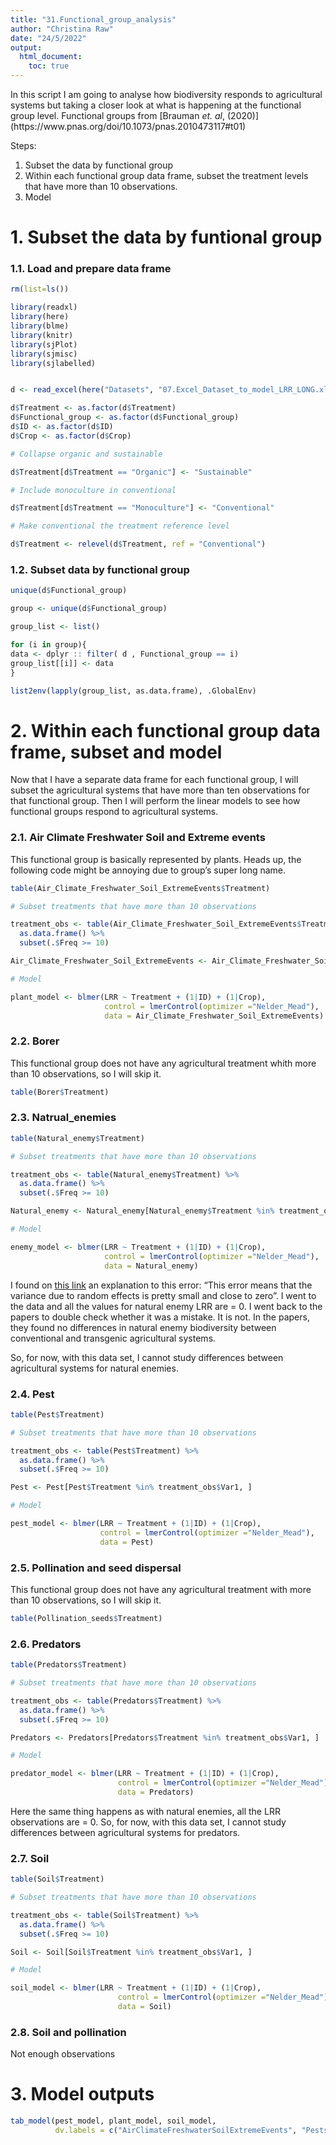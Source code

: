 ```yaml
---
title: "31.Functional_group_analysis"
author: "Christina Raw"
date: "24/5/2022"
output: 
  html_document:
    toc: true
---
```


In this script I am going to analyse how biodiversity responds to agricultural systems but taking a closer look at what is happening at the functional group level. Functional groups from [Brauman *et. al*, (2020)] (https://www.pnas.org/doi/10.1073/pnas.2010473117#t01)

Steps:

1. Subset the data by functional group
2. Within each functional group data frame, subset the treatment levels that have more than 10 observations.
3. Model

# 1. Subset the data by funtional group

### 1.1. Load and prepare data frame

```r

rm(list=ls())

library(readxl)
library(here)
library(blme)
library(knitr)
library(sjPlot)
library(sjmisc)
library(sjlabelled)


d <- read_excel(here("Datasets", "07.Excel_Dataset_to_model_LRR_LONG.xlsx"))

d$Treatment <- as.factor(d$Treatment)
d$Functional_group <- as.factor(d$Functional_group)
d$ID <- as.factor(d$ID)
d$Crop <- as.factor(d$Crop)

# Collapse organic and sustainable

d$Treatment[d$Treatment == "Organic"] <- "Sustainable"

# Include monoculture in conventional 

d$Treatment[d$Treatment == "Monoculture"] <- "Conventional"

# Make conventional the treatment reference level

d$Treatment <- relevel(d$Treatment, ref = "Conventional")

```

### 1.2. Subset data by functional group

```r

unique(d$Functional_group)

group <- unique(d$Functional_group)

group_list <- list() 

for (i in group){
data <- dplyr :: filter( d , Functional_group == i)
group_list[[i]] <- data
}

list2env(lapply(group_list, as.data.frame), .GlobalEnv)

```

# 2. Within each functional group data frame, subset and model

Now that I have a separate data frame for each functional group, I will subset the agricultural systems that have more than ten observations for that functional group. Then I will perform the linear models to see how functional groups respond to agricultural systems.

### 2.1. Air Climate Freshwater Soil and Extreme events

This functional group is basically represented by plants. Heads up, the following code might be annoying due to group's super long name.

```r
table(Air_Climate_Freshwater_Soil_ExtremeEvents$Treatment)
```


```r

# Subset treatments that have more than 10 observations

treatment_obs <- table(Air_Climate_Freshwater_Soil_ExtremeEvents$Treatment) %>% 
  as.data.frame() %>% 
  subset(.$Freq >= 10)

Air_Climate_Freshwater_Soil_ExtremeEvents <- Air_Climate_Freshwater_Soil_ExtremeEvents[Air_Climate_Freshwater_Soil_ExtremeEvents$Treatment %in% treatment_obs$Var1, ]

# Model 

plant_model <- blmer(LRR ~ Treatment + (1|ID) + (1|Crop), 
                     control = lmerControl(optimizer ="Nelder_Mead"), 
                     data = Air_Climate_Freshwater_Soil_ExtremeEvents)
```

### 2.2. Borer

This functional group does not have any agricultural treatment whith more than 10 observations, so I will skip it. 

```r

table(Borer$Treatment)

```


### 2.3. Natrual_enemies

```r
table(Natural_enemy$Treatment)
```


```r

# Subset treatments that have more than 10 observations

treatment_obs <- table(Natural_enemy$Treatment) %>% 
  as.data.frame() %>% 
  subset(.$Freq >= 10)

Natural_enemy <- Natural_enemy[Natural_enemy$Treatment %in% treatment_obs$Var1, ]

# Model 

enemy_model <- blmer(LRR ~ Treatment + (1|ID) + (1|Crop), 
                     control = lmerControl(optimizer ="Nelder_Mead"), 
                     data = Natural_enemy)
```

I found on [this link](https://community.rstudio.com/t/error-in-eval-f-x-downdated-vtv-is-not-positive-definite/73846) an explanation to this error: "This error means that the variance due to random effects is pretty small and close to zero". I went to the data and all the values for natural enemy LRR are = 0. I went back to the papers to double check whether it was a mistake. It is not. In the papers, they found no differences in natural enemy biodiversity between conventional and transgenic agricultural systems. 

So, for now, with this data set, I cannot study differences between agricultural systems for natural enemies.

### 2.4. Pest

```r

table(Pest$Treatment)
```


```r

# Subset treatments that have more than 10 observations

treatment_obs <- table(Pest$Treatment) %>% 
  as.data.frame() %>% 
  subset(.$Freq >= 10)

Pest <- Pest[Pest$Treatment %in% treatment_obs$Var1, ]

# Model 

pest_model <- blmer(LRR ~ Treatment + (1|ID) + (1|Crop), 
                    control = lmerControl(optimizer ="Nelder_Mead"), 
                    data = Pest)

```


### 2.5. Pollination and seed dispersal

This functional group does not have any agricultural treatment with more than 10 observations, so I will skip it. 

```r
table(Pollination_seeds$Treatment)
```


### 2.6. Predators 

```r
table(Predators$Treatment)
```


```r

# Subset treatments that have more than 10 observations

treatment_obs <- table(Predators$Treatment) %>% 
  as.data.frame() %>% 
  subset(.$Freq >= 10)

Predators <- Predators[Predators$Treatment %in% treatment_obs$Var1, ]

# Model

predator_model <- blmer(LRR ~ Treatment + (1|ID) + (1|Crop), 
                        control = lmerControl(optimizer ="Nelder_Mead"), 
                        data = Predators)

```

Here the same thing happens as with natural enemies, all the LRR observations are = 0. So, for now, with this data set, I cannot study differences between agricultural systems for predators.


### 2.7. Soil

```r
table(Soil$Treatment)
```


```r

# Subset treatments that have more than 10 observations

treatment_obs <- table(Soil$Treatment) %>% 
  as.data.frame() %>% 
  subset(.$Freq >= 10)

Soil <- Soil[Soil$Treatment %in% treatment_obs$Var1, ]

# Model 

soil_model <- blmer(LRR ~ Treatment + (1|ID) + (1|Crop), 
                        control = lmerControl(optimizer ="Nelder_Mead"), 
                        data = Soil)

```


### 2.8. Soil and pollination

Not enough observations

# 3. Model outputs

```r
tab_model(pest_model, plant_model, soil_model,
          dv.labels = c("AirClimateFreshwaterSoilExtremeEvents", "Pests", "Creation and protection of Soil"))

```

